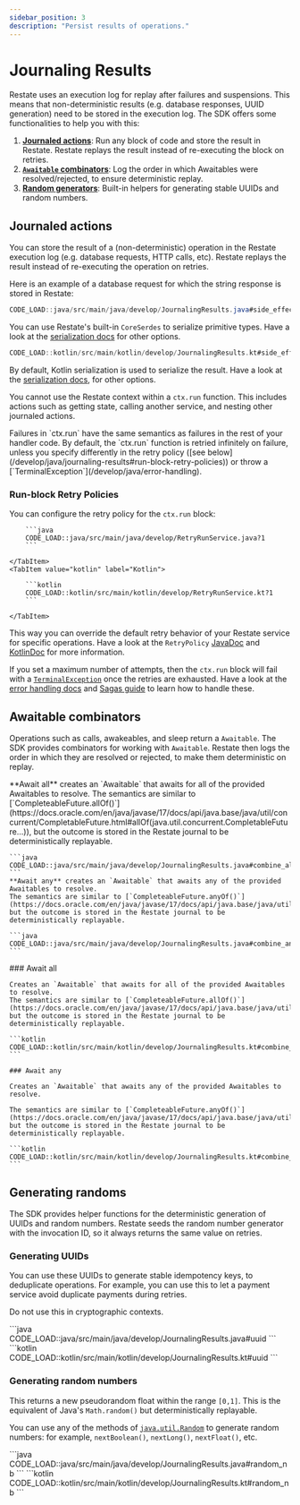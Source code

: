 ```yaml
---
sidebar_position: 3
description: "Persist results of operations."
---
```



# Journaling Results

Restate uses an execution log for replay after failures and suspensions.
This means that non-deterministic results (e.g. database responses, UUID generation) need to be stored in the execution log.
The SDK offers some functionalities to help you with this:
1. **[Journaled actions](/develop/java/journaling-results#journaled-actions)**: Run any block of code and store the result in Restate. Restate replays the result instead of re-executing the block on retries.
2. **[`Awaitable` combinators](/develop/java/journaling-results#awaitable-combinators)**: Log the order in which Awaitables were resolved/rejected, to ensure deterministic replay.
3. **[Random generators](/develop/java/journaling-results#generating-randoms)**: Built-in helpers for generating stable UUIDs and random numbers.


## Journaled actions
You can store the result of a (non-deterministic) operation in the Restate execution log (e.g. database requests, HTTP calls, etc).
Restate replays the result instead of re-executing the operation on retries.

Here is an example of a database request for which the string response is stored in Restate:

<Tabs groupId="sdk" queryString>
<TabItem value="java" label="Java">

```java
CODE_LOAD::java/src/main/java/develop/JournalingResults.java#side_effect
```

You can use Restate's built-in `CoreSerdes` to serialize primitive types.
Have a look at the [serialization docs](/develop/java/serialization) for other options.

</TabItem>
<TabItem value="kotlin" label="Kotlin">

```kotlin
CODE_LOAD::kotlin/src/main/kotlin/develop/JournalingResults.kt#side_effect
```

By default, Kotlin serialization is used to serialize the result.
Have a look at the [serialization docs](/develop/java/serialization), for other options.

</TabItem>
</Tabs>

You cannot use the Restate context within a `ctx.run` function.
This includes actions such as getting state, calling another service, and nesting other journaled actions.

<Admonition type="note" title="Failure semantics">
Failures in `ctx.run` have the same semantics as failures in the rest of your handler code.
By default, the `ctx.run` function is retried infinitely on failure, unless you specify differently in the retry policy ([see below](/develop/java/journaling-results#run-block-retry-policies)) or throw a [`TerminalException`](/develop/java/error-handling).
</Admonition>

### Run-block Retry Policies

You can configure the retry policy for the `ctx.run` block:

<Tabs groupId="sdk" queryString>
    <TabItem value="java" label="Java">

        ```java
        CODE_LOAD::java/src/main/java/develop/RetryRunService.java?1
        ```

    </TabItem>
    <TabItem value="kotlin" label="Kotlin">

        ```kotlin
        CODE_LOAD::kotlin/src/main/kotlin/develop/RetryRunService.kt?1
        ```

    </TabItem>
</Tabs>

This way you can override the default retry behavior of your Restate service for specific operations.
Have a look at the `RetryPolicy` [JavaDoc](https://docs.restate.dev/javadocs/dev/restate/sdk/common/RetryPolicy.html) and [KotlinDoc](https://docs.restate.dev/ktdocs/sdk-api-kotlin/dev.restate.sdk.kotlin/-retry-policy/index.html) for more information.

If you set a maximum number of attempts, then the `ctx.run` block will fail with a [`TerminalException`](/develop/java/error-handling) once the retries are exhausted.
Have a look at the [error handling docs](/develop/java/error-handling) and [Sagas guide](/guides/sagas) to learn how to handle these.

## Awaitable combinators
Operations such as calls, awakeables, and sleep return a `Awaitable`.
The SDK provides combinators for working with `Awaitable`.
Restate then logs the order in which they are resolved or rejected, to make them deterministic on replay.

<Tabs groupId="sdk" queryString>
<TabItem value="java" label="Java">
    **Await all** creates an `Awaitable` that awaits for all of the provided Awaitables to resolve.
    The semantics are similar to [`CompleteableFuture.allOf()`](https://docs.oracle.com/en/java/javase/17/docs/api/java.base/java/util/concurrent/CompletableFuture.html#allOf(java.util.concurrent.CompletableFuture...)), but the outcome is stored in the Restate journal to be deterministically replayable.

    ```java
    CODE_LOAD::java/src/main/java/develop/JournalingResults.java#combine_all
    ```
    **Await any** creates an `Awaitable` that awaits any of the provided Awaitables to resolve.
    The semantics are similar to [`CompleteableFuture.anyOf()`](https://docs.oracle.com/en/java/javase/17/docs/api/java.base/java/util/concurrent/CompletableFuture.html#anyOf(java.util.concurrent.CompletableFuture...)), but the outcome is stored in the Restate journal to be deterministically replayable.

    ```java
    CODE_LOAD::java/src/main/java/develop/JournalingResults.java#combine_any
    ```
</TabItem>
<TabItem value="kotlin" label="Kotlin">
    ### Await all

    Creates an `Awaitable` that awaits for all of the provided Awaitables to resolve.
    The semantics are similar to [`CompleteableFuture.allOf()`](https://docs.oracle.com/en/java/javase/17/docs/api/java.base/java/util/concurrent/CompletableFuture.html#allOf(java.util.concurrent.CompletableFuture...)), but the outcome is stored in the Restate journal to be deterministically replayable.

    ```kotlin
    CODE_LOAD::kotlin/src/main/kotlin/develop/JournalingResults.kt#combine_all
    ```

    ### Await any

    Creates an `Awaitable` that awaits any of the provided Awaitables to resolve.

    The semantics are similar to [`CompleteableFuture.anyOf()`](https://docs.oracle.com/en/java/javase/17/docs/api/java.base/java/util/concurrent/CompletableFuture.html#anyOf(java.util.concurrent.CompletableFuture...)), but the outcome is stored in the Restate journal to be deterministically replayable.

    ```kotlin
    CODE_LOAD::kotlin/src/main/kotlin/develop/JournalingResults.kt#combine_any
    ```
</TabItem>
</Tabs>



## Generating randoms
The SDK provides helper functions for the deterministic generation of UUIDs and random numbers.
Restate seeds the random number generator with the invocation ID, so it always returns the same value on retries.


### Generating UUIDs

You can use these UUIDs to generate stable idempotency keys, to deduplicate operations. For example, you can use this to let a payment service avoid duplicate payments during retries.

Do not use this in cryptographic contexts.

<Tabs groupId="sdk" queryString>
    <TabItem value="java" label="Java">
        ```java
        CODE_LOAD::java/src/main/java/develop/JournalingResults.java#uuid
        ```
    </TabItem>
    <TabItem value="kotlin" label="Kotlin">
        ```kotlin
        CODE_LOAD::kotlin/src/main/kotlin/develop/JournalingResults.kt#uuid
        ```
    </TabItem>
</Tabs>

### Generating random numbers

This returns a new pseudorandom float within the range `[0,1]`.
This is the equivalent of Java's `Math.random()` but deterministically replayable.

You can use any of the methods of [`java.util.Random`](https://docs.oracle.com/en/java/javase/11/docs/api/java.base/java/util/Random.html) to generate random numbers: for example, `nextBoolean()`, `nextLong()`, `nextFloat()`, etc.

<Tabs groupId="sdk" queryString>
    <TabItem value="java" label="Java">
        ```java
        CODE_LOAD::java/src/main/java/develop/JournalingResults.java#random_nb
        ```
    </TabItem>
    <TabItem value="kotlin" label="Kotlin">
        ```kotlin
        CODE_LOAD::kotlin/src/main/kotlin/develop/JournalingResults.kt#random_nb
        ```
    </TabItem>
</Tabs>


